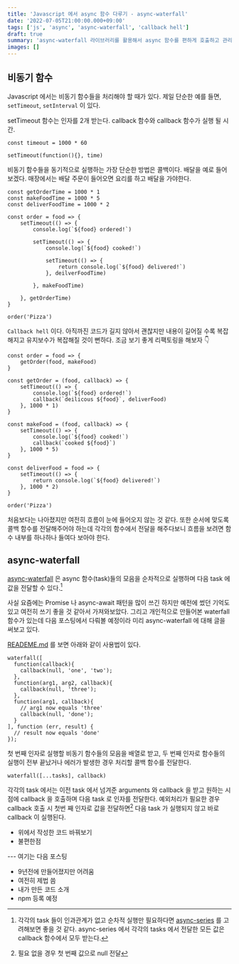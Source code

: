 ```yaml
---
title: 'Javascript 에서 async 함수 다루기 - async-waterfall'
date: '2022-07-05T21:00:00.000+09:00'
tags: ['js', 'async', 'async-waterfall', 'callback hell']
draft: true
summary: 'async-waterfall 라이브러리를 활용해서 async 함수를 편하게 호출하고 관리하기'
images: []
---
```


## 비동기 함수

Javascript 에서는 비동기 함수들을 처리해야 할 때가 있다. 제일 단순한 예를 들면, `setTimeout`, `setInterval` 이 있다.

setTimeout 함수는 인자를 2개 받는다. callback 함수와 callback 함수가 실행 될 시간.

```
const timeout = 1000 * 60

setTimeout(function(){}, time)
```

비동기 함수들을 동기적으로 실행하는 가장 단순한 방법은 콜백이다.
배달을 예로 들어보겠다. 매장에서는 배달 주문이 들어오면 요리를 하고 배달을 가야한다.

```
const getOrderTime = 1000 * 1
const makeFoodTime = 1000 * 5
const deliverFoodTime = 1000 * 2

const order = food => {
    setTimeout(() => {
        console.log(`${food} ordered!`)

        setTimeout(() => {
            console.log(`${food} cooked!`)
            
            setTimeout(() => {
                return console.log(`${food} delivered!`)
            }, deilverFoodTime)

        }, makeFoodTime)

    }, getOrderTime)
}

order('Pizza')
```

`Callback hell` 이다. 아직까진 코드가 길지 않아서 괜찮지만 내용이 길어질 수록 복잡해지고 유지보수가 복잡해질 것이 뻔하다.
조금 보기 좋게 리팩토링을 해보자 👇

```
const order = food => {
    getOrder(food, makeFood)
}

const getOrder = (food, callback) => {
    setTimeout(() => {
        console.log(`${food} ordered!`)
        callback(`deilicous ${food}`, deliverFood)
    }, 1000 * 1)
}

const makeFood = (food, callback) => {
    setTimeout(() => {
        console.log(`${food} cooked!`)
        callback(`cooked ${food}`)
    }, 1000 * 5)
}

const deliverFood = food => {
    setTimeout(() => {
        return console.log(`${food} delivered!`)
    }, 1000 * 2)
}

order('Pizza')
```

처음보다는 나아졌지만 여전히 흐름이 눈에 들어오지 않는 것 같다. 
또한 순서에 맞도록 콜백 함수를 전달해주어야 하는데 각각의 함수에서 전달을 해주다보니 흐름을 보려면 함수 내부를 하나하나 들여다 보아야 한다.

## async-waterfall

[async-waterfall](https://www.npmjs.com/package/async-waterfall) 은 async 함수(task)들의 모음을 순차적으로 실행하며 다음 task 에 값을 전달할 수 있다.[^1]

[^1]: 각각의 task 들이 인과관계가 없고 순차적 실행만 필요하다면 [async-series](https://www.npmjs.com/package/async-series) 를 고려해보면 좋을 것 같다.
async-series 에서 각각의 tasks 에서 전달한 모든 값은 callback 함수에서 모두 받는다.

사실 요즘에는 Promise 나 async-await 패턴을 많이 쓰긴 하지만 예전에 썼던 기억도 있고 여전히 쓰기 좋을 것 같아서 가져와보았다.
그리고 개인적으로 만들어본 waterfall 함수가 있는데 다음 포스팅에서 다뤄볼 예정이라 미리 async-waterfall 에 대해 글을 써보고 있다.

[READEME.md](https://github.com/es128/async-waterfall#readme) 를 보면 아래와 같이 사용법이 있다.

```
waterfall([
  function(callback){
    callback(null, 'one', 'two');
  },
  function(arg1, arg2, callback){
    callback(null, 'three');
  },
  function(arg1, callback){
    // arg1 now equals 'three'
    callback(null, 'done');
  }
], function (err, result) {
  // result now equals 'done'
});
```

첫 번째 인자로 실행할 비동기 함수들의 모음을 배열로 받고, 두 번째 인자로 함수들의 실행이 전부 끝났거나 에러가 발생한 경우 처리할 콜백 함수를 전달한다.

```
waterfall([...tasks], callback)
```

각각의 task 에서는 이전 task 에서 넘겨준 arguments 와 callback 을 받고 원하는 시점에 callback 을 호출하며 다음 task 로 인자를 전달한다.
예외처리가 필요한 경우 callback 호출 시 첫번 째 인자로 값을 전달하면[^2] 다음 task 가 실행되지 않고 바로 callback 이 실행된다.

[^2]: 필요 없을 경우 첫 번째 값으로 null 전달

- 위에서 작성한 코드 바꿔보기
- 불편한점

--- 여기는 다음 포스팅
- 9년전에 만들어졌지만 어려움
- 여전히 제법 씀
- 내가 만든 코드 소개
- npm 등록 예정
